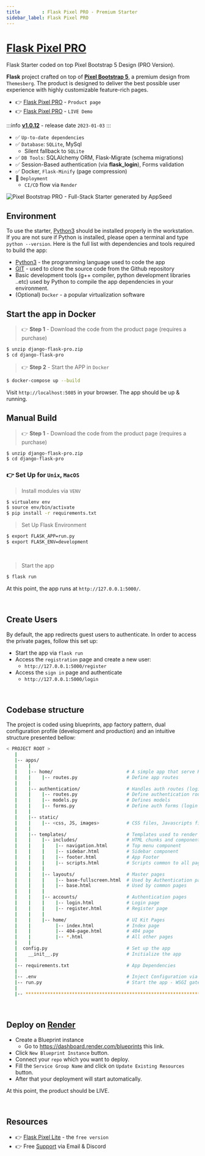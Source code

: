 ```yaml
---
title        : Flask Pixel PRO - Premium Starter
sidebar_label: Flask Pixel PRO
---
```


# [Flask Pixel PRO](https://appseed.us/product/pixel-bootstrap-pro/flask/)

<SubHeading>Flask Starter coded on top Pixel Bootstrap 5 Design (PRO Version).</SubHeading>

**Flask** project crafted on top of **[Pixel Bootstrap 5](https://appseed.us/product/pixel-bootstrap-pro/flask/)**, a premium design from `Themesberg`.
The product is designed to deliver the best possible user experience with highly customizable feature-rich pages. 

- 👉 [Flask Pixel PRO](https://appseed.us/product/pixel-bootstrap-pro/flask/) - `Product page`
- 👉 [Flask Pixel PRO](https://flask-pixel-pro.appseed-srv1.com) - `LIVE Demo`

:::info [**v1.0.12**](https://github.com/app-generator/flask-pixel/releases) - release date `2023-01-03`
:::

- ✅ `Up-to-date dependencies`
- ✅ `Database`: `SQLite`, MySql
  - Silent fallback to `SQLite`
- ✅ `DB Tools`: SQLAlchemy ORM, Flask-Migrate (schema migrations)
- ✅ Session-Based authentication (via **flask_login**), Forms validation
- ✅ Docker, `Flask-Minify` (page compression)
- 🚀 `Deployment` 
  - `CI/CD` flow via `Render`

![Pixel Bootstrap PRO - Full-Stack Starter generated by AppSeed](https://user-images.githubusercontent.com/51070104/168760719-f0e45406-2b2a-43e0-badf-fa953edb62b8.png)


## Environment

To use the starter, [Python3](https://www.python.org) should be installed properly in the workstation. 
If you are not sure if Python is installed, please open a terminal and type `python --version`. Here is the full list with dependencies and tools required to build the app:

- [Python3](https://www.python.org) - the programming language used to code the app
- [GIT](https://git-scm.com) - used to clone the source code from the Github repository
- Basic development tools (g++ compiler, python development libraries ..etc) used by Python to compile the app dependencies in your environment.
- (Optional) `Docker` - a popular virtualization software


## Start the app in Docker

> 👉 **Step 1** - Download the code from the product page (requires a purchase)

```bash
$ unzip django-flask-pro.zip
$ cd django-flask-pro
```

> 👉 **Step 2** - Start the APP in `Docker`

```bash
$ docker-compose up --build
```

Visit `http://localhost:5085` in your browser. The app should be up & running.


## Manual Build

> 👉 **Step 1** - Download the code from the product page (requires a purchase)

```bash
$ unzip django-flask-pro.zip
$ cd django-flask-pro
```

### 👉 Set Up for `Unix`, `MacOS`

> Install modules via `VENV`

```bash
$ virtualenv env
$ source env/bin/activate
$ pip install -r requirements.txt
```

> Set Up Flask Environment

```bash
$ export FLASK_APP=run.py
$ export FLASK_ENV=development
```

<br />

> Start the app

```bash
$ flask run
```

At this point, the app runs at `http://127.0.0.1:5000/`. 

<br />

## Create Users

By default, the app redirects guest users to authenticate. In order to access the private pages, follow this set up: 

- Start the app via `flask run`
- Access the `registration` page and create a new user:
  - `http://127.0.0.1:5000/register`
- Access the `sign in` page and authenticate
  - `http://127.0.0.1:5000/login`

<br />

## Codebase structure

The project is coded using blueprints, app factory pattern, dual configuration profile (development and production) and an intuitive structure presented bellow:

```bash
< PROJECT ROOT >
   |
   |-- apps/
   |    |
   |    |-- home/                           # A simple app that serve HTML files
   |    |    |-- routes.py                  # Define app routes
   |    |
   |    |-- authentication/                 # Handles auth routes (login and register)
   |    |    |-- routes.py                  # Define authentication routes  
   |    |    |-- models.py                  # Defines models  
   |    |    |-- forms.py                   # Define auth forms (login and register) 
   |    |
   |    |-- static/
   |    |    |-- <css, JS, images>          # CSS files, Javascripts files
   |    |
   |    |-- templates/                      # Templates used to render pages
   |    |    |-- includes/                  # HTML chunks and components
   |    |    |    |-- navigation.html       # Top menu component
   |    |    |    |-- sidebar.html          # Sidebar component
   |    |    |    |-- footer.html           # App Footer
   |    |    |    |-- scripts.html          # Scripts common to all pages
   |    |    |
   |    |    |-- layouts/                   # Master pages
   |    |    |    |-- base-fullscreen.html  # Used by Authentication pages
   |    |    |    |-- base.html             # Used by common pages
   |    |    |
   |    |    |-- accounts/                  # Authentication pages
   |    |    |    |-- login.html            # Login page
   |    |    |    |-- register.html         # Register page
   |    |    |
   |    |    |-- home/                      # UI Kit Pages
   |    |         |-- index.html            # Index page
   |    |         |-- 404-page.html         # 404 page
   |    |         |-- *.html                # All other pages
   |    |    
   |  config.py                             # Set up the app
   |    __init__.py                         # Initialize the app
   |
   |-- requirements.txt                     # App Dependencies
   |
   |-- .env                                 # Inject Configuration via Environment
   |-- run.py                               # Start the app - WSGI gateway
   |
   |-- ************************************************************************
```

<br />

## Deploy on [Render](https://render.com/)

- Create a Blueprint instance
  - Go to https://dashboard.render.com/blueprints this link.
- Click `New Blueprint Instance` button.
- Connect your `repo` which you want to deploy.
- Fill the `Service Group Name` and click on `Update Existing Resources` button.
- After that your deployment will start automatically.

At this point, the product should be LIVE.

<br />

## Resources

- 👉 [Flask Pixel Lite](https://appseed.us/product/pixel-bootstrap/flask/) - the `free version`
- 👉 Free [Support](https://appseed.us/support/) via Email & Discord
